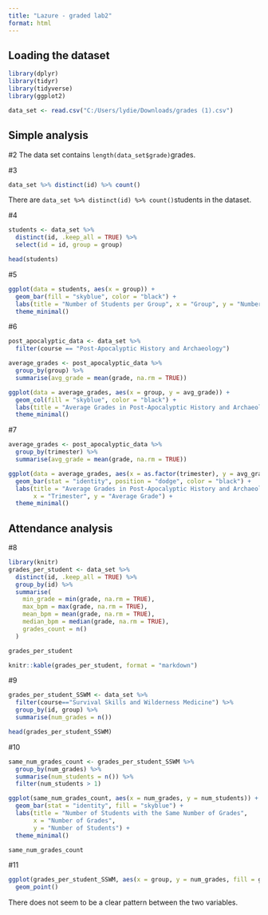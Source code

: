 ```yaml
---
title: "Lazure - graded lab2"
format: html
---
```


## Loading the dataset

```r
library(dplyr)
library(tidyr)
library(tidyverse)
library(ggplot2)
```
```r
data_set <- read.csv("C:/Users/lydie/Downloads/grades (1).csv")
```

## Simple analysis

#2
The data set contains `length(data_set$grade)`grades. 

#3
```r
data_set %>% distinct(id) %>% count()
```

There are `data_set %>% distinct(id) %>% count()`students in the dataset. 

#4
```r
students <- data_set %>%
  distinct(id, .keep_all = TRUE) %>%  
  select(id = id, group = group)  

head(students)
```

#5
```r
ggplot(data = students, aes(x = group)) +
  geom_bar(fill = "skyblue", color = "black") +
  labs(title = "Number of Students per Group", x = "Group", y = "Number of Students") +
  theme_minimal()
```

#6

```r
post_apocalyptic_data <- data_set %>%
  filter(course == "Post-Apocalyptic History and Archaeology")

average_grades <- post_apocalyptic_data %>%
  group_by(group) %>%
  summarise(avg_grade = mean(grade, na.rm = TRUE))

ggplot(data = average_grades, aes(x = group, y = avg_grade)) +
  geom_col(fill = "skyblue", color = "black") +
  labs(title = "Average Grades in Post-Apocalyptic History and Archaeology by Group", x = "Group", y = "Average Grade") +
  theme_minimal()
```
#7

```r
average_grades <- post_apocalyptic_data %>%
  group_by(trimester) %>%
  summarise(avg_grade = mean(grade, na.rm = TRUE))

ggplot(data = average_grades, aes(x = as.factor(trimester), y = avg_grade, fill = as.factor(trimester))) +
  geom_bar(stat = "identity", position = "dodge", color = "black") +
  labs(title = "Average Grades in Post-Apocalyptic History and Archaeology by Trimester",
       x = "Trimester", y = "Average Grade") +
  theme_minimal()
```

## Attendance analysis

#8
```r
library(knitr)
grades_per_student <- data_set %>%
  distinct(id, .keep_all = TRUE) %>% 
  group_by(id) %>%
  summarise(
    min_grade = min(grade, na.rm = TRUE),
    max_bpm = max(grade, na.rm = TRUE),
    mean_bpm = mean(grade, na.rm = TRUE),
    median_bpm = median(grade, na.rm = TRUE),
    grades_count = n()
  )

grades_per_student

knitr::kable(grades_per_student, format = "markdown")
```

#9
```r
grades_per_student_SSWM <- data_set %>%
  filter(course=="Survival Skills and Wilderness Medicine") %>%
  group_by(id, group) %>%
  summarise(num_grades = n())

head(grades_per_student_SSWM)
```
#10
```r
same_num_grades_count <- grades_per_student_SSWM %>%
  group_by(num_grades) %>%
  summarise(num_students = n()) %>%
  filter(num_students > 1)  

ggplot(same_num_grades_count, aes(x = num_grades, y = num_students)) +
  geom_bar(stat = "identity", fill = "skyblue") +
  labs(title = "Number of Students with the Same Number of Grades",
       x = "Number of Grades",
       y = "Number of Students") +
  theme_minimal()

same_num_grades_count
```

#11

```r
ggplot(grades_per_student_SSWM, aes(x = group, y = num_grades, fill = group)) +
  geom_point() 
```
There does not seem to be a clear pattern between the two variables. 
